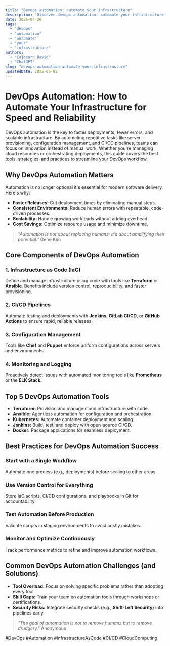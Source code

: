 ```yaml
---
title: "Devops automation: automate your infrastructure"
description: "Discover devops automation: automate your infrastructure with this in-depth guide, providing actionable insights and practical tips to boost your knowledge and results."
date: 2025-04-26
tags:
  - "devops"
  - "automation"
  - "automate"
  - "your"
  - "infrastructure"
authors:
  - "Cojocaru David"
  - "ChatGPT"
slug: "devops-automation-automate-your-infrastructure"
updatedDate: 2025-05-02
---
```


# DevOps Automation: How to Automate Your Infrastructure for Speed and Reliability  

DevOps automation is the key to faster deployments, fewer errors, and scalable infrastructure. By automating repetitive tasks like server provisioning, configuration management, and CI/CD pipelines, teams can focus on innovation instead of manual work. Whether you're managing cloud resources or orchestrating deployments, this guide covers the best tools, strategies, and practices to streamline your DevOps workflow.  

## Why DevOps Automation Matters  

Automation is no longer optional it's essential for modern software delivery. Here's why:  

- **Faster Releases:** Cut deployment times by eliminating manual steps.  
- **Consistent Environments:** Reduce human errors with repeatable, code-driven processes.  
- **Scalability:** Handle growing workloads without adding overhead.  
- **Cost Savings:** Optimize resource usage and minimize downtime.  

> *"Automation is not about replacing humans; it's about amplifying their potential."*   Gene Kim  

## Core Components of DevOps Automation  

### 1. Infrastructure as Code (IaC)  
Define and manage infrastructure using code with tools like **Terraform** or **Ansible**. Benefits include version control, reproducibility, and faster provisioning.  

### 2. CI/CD Pipelines  
Automate testing and deployments with **Jenkins**, **GitLab CI/CD**, or **GitHub Actions** to ensure rapid, reliable releases.  

### 3. Configuration Management  
Tools like **Chef** and **Puppet** enforce uniform configurations across servers and environments.  

### 4. Monitoring and Logging  
Proactively detect issues with automated monitoring tools like **Prometheus** or the **ELK Stack**.  

## Top 5 DevOps Automation Tools  

- **Terraform:** Provision and manage cloud infrastructure with code.  
- **Ansible:** Agentless automation for configuration and orchestration.  
- **Kubernetes:** Automate container deployment and scaling.  
- **Jenkins:** Build, test, and deploy with open-source CI/CD.  
- **Docker:** Package applications for seamless deployment.  

## Best Practices for DevOps Automation Success  

### Start with a Single Workflow  
Automate one process (e.g., deployments) before scaling to other areas.  

### Use Version Control for Everything  
Store IaC scripts, CI/CD configurations, and playbooks in Git for accountability.  

### Test Automation Before Production  
Validate scripts in staging environments to avoid costly mistakes.  

### Monitor and Optimize Continuously  
Track performance metrics to refine and improve automation workflows.  

## Common DevOps Automation Challenges (and Solutions)  

- **Tool Overload:** Focus on solving specific problems rather than adopting every tool.  
- **Skill Gaps:** Train your team on automation tools through workshops or certifications.  
- **Security Risks:** Integrate security checks (e.g., **Shift-Left Security**) into pipelines early.  

> *"The goal of automation is not to remove humans but to remove drudgery."*   Anonymous  

#DevOps #Automation #InfrastructureAsCode #CI/CD #CloudComputing